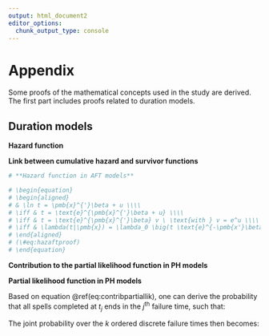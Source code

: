 ```yaml
---
output: html_document2
editor_options: 
  chunk_output_type: console
---
```


# Appendix {-#appendix}

Some proofs of the mathematical concepts used in the study are derived. The first part includes proofs related to duration models. 

## Duration models {-} 

**Hazard function**

\begin{equation}    
  \begin{aligned}
  \lambda(t) & = \lim_{\Delta t \to 0} \frac{P\big[t \leq T < t + \Delta t | T \geq t \big]}{\Delta t} \\\\
  & = \lim_{\Delta t \to 0} \frac{P\big[t \leq T < t + \Delta t \big] / P\big[T \geq t  \big]}{\Delta t} \\\\
  & = \lim_{\Delta t \to 0} \frac{\big(F(t+\Delta t)-F(t)\big) / \Delta t}{S(t)} \\\\
  & = \frac{\text{d} F(t) / \text{d} t}{S(t)} \\\\
  & = \frac{f(t)}{S(t)} \\\\
  \lambda(t) & = \frac{-\text{d} \ln \big(S(t)\big)}{\text{d} t}
  \end{aligned}
  (\#eq:hazfunproof)
\end{equation}


**Link between cumulative hazard and survivor functions**

\begin{equation}
  \begin{aligned}
       & \Lambda(t) = \int_{0}^{t} \lambda(s)ds \\\\
  \iff & \Lambda(t) = \int_{0}^{t} \frac{f(s)}{S(s)}ds \\\\
  \iff & \Lambda(t) = -\ln \big(S(t)\big) \\\\
  \iff & S(t) = \exp \big(-\Lambda(t)\big)
  \end{aligned}
  (\#eq:linksurvcumhaz)
\end{equation}

```r
# **Hazard function in AFT models**

# \begin{equation}
# \begin{aligned}
# & \ln t = \pmb{x}^{'}\beta + u \\\\
# \iff & t = \text{e}^{\pmb{x}^{'}\beta + u} \\\\
# \iff & t = \text{e}^{\pmb{x}^{'}\beta} v \ \text{with } v = e^u \\\\
# \iff & \lambda(t|\pmb{x}) = \lambda_0 \big(t \text{e}^{-\pmb{x'}\beta} \big) \text{e}^{\pmb{x'}\beta} \ \text{with } v = t \text{e}^{-\pmb{x'}\beta}
# \end{aligned}
# (\#eq:hazaftproof)
# \end{equation}
```

**Contribution to the partial likelihood function in PH models**

\begin{equation}
\begin{aligned}
  \mathbb{P}\big[T_j = t_j | R(t_j) \big] & = \frac{\mathbb{P}\big[T_j = t_j | T_j \geq t_j \big]}{\sum_{l \in R(t_j)} \ \mathbb{P}\big[T_l = t_l | T_l \geq t_j \big]} \\\\
  & = \frac{\lambda_j(t_j|\pmb{\mathrm{x_j}}, \beta)}{\sum_{l \in R(t_j)} \ \lambda_l(t_l|\pmb{\mathrm{x_l}}, \beta)} \\\\
  & = \frac{\lambda_0 (t_j, \alpha)\phi(\pmb{\mathrm{x_j}}, \beta)}{\sum_{l \in R(t_j)} \ \lambda_0 (t_j, \alpha)\phi(\pmb{\mathrm{x_l}}, \beta)} \\\\
  \mathbb{P}\big[T_j = t_j | R(t_j) \big] & = \frac{\phi(\pmb{\mathrm{x}_j}, \beta)}{\sum_{l \in R(t_j)} \phi(\pmb{\mathrm{x}_l}, \beta)}
\end{aligned}
(\#eq:contribpartiallikproof)
\end{equation}

**Partial likelihood function in PH models**

Based on equation \@ref(eq:contribpartiallik), one can derive the probability that all spells completed at $t_j$ ends in the $j^{\text{th}}$ failure time, such that:

\begin{equation}
\begin{aligned}
  \mathcal{L}_{p,\ t_j} & = \mathbb{P}\big[T_1 = t_j, \dots, T_{d_j} = t_j \ | \ R(t_j)\big] \\\\
  & = \Pi_{m \in D(t_j)} \ \mathbb{P}\big[T_m = t_j | R(t_j) \big] \\\\
  & = \Pi_{m \in D(t_j)} \ \frac{\phi(\pmb{\mathrm{x}_m}, \beta)}{\sum_{l \in R(t_j)} \phi(\pmb{\mathrm{x}_l}, \beta)} \\\\
  & = \Pi_{m \in D(t_j)} \ \phi(\pmb{\mathrm{x}_m}, \beta) \times \Pi_{m \in D(t_j)} \ \frac{1}{\sum_{l \in R(t_j)} \phi(\pmb{\mathrm{x}_l}, \beta)} \\\\
  \mathcal{L}_{p,\ t_j} & = \frac{\Pi_{m \in D(t_j)} \ \phi(\pmb{\mathrm{x}_m}, \beta)}{\Big[\sum_{l \in R(t_j)} \phi(\pmb{\mathrm{x}_l}, \beta)\Big]^{d_j}}
\end{aligned}
(\#eq:partlikproof)
\end{equation}

The joint probability over the $k$ ordered discrete failure times then becomes: 

\begin{equation}
\begin{aligned}
  \mathcal{L}_p & = \Pi_{j=1}^{k} \ \mathcal{L}_{p,\ t_j} \\\\
  \mathcal{L}_p & = \Pi_{j=1}^{k} \ \frac{\Pi_{m \in D(t_j)} \ \phi(\pmb{\mathrm{x}_m}, \beta)}{\Big[\sum_{l \in R(t_j)} \phi(\pmb{\mathrm{x}_l}, \beta)\Big]^{d_j}}
\end{aligned}
(\#eq:partlikproofbis)
\end{equation}
  


